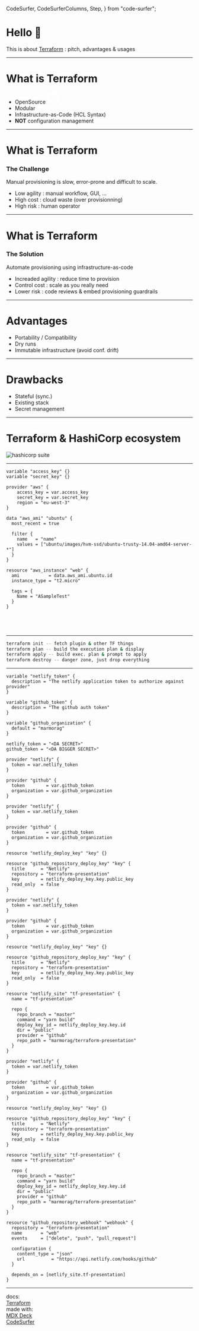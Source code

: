   CodeSurfer,
  CodeSurferColumns,
  Step,
} from "code-surfer";



# Hello 👋

This is about [Terraform](https://www.hashicorp.com/products/terraform) : pitch, advantages & usages

---

# What is Terraform

- OpenSource <svg height="32" class="octicon octicon-mark-github text-white" viewBox="0 0 16 16" version="1.1" width="32" aria-hidden="true"><path fill="#fff" fill-rule="evenodd" d="M8 0C3.58 0 0 3.58 0 8c0 3.54 2.29 6.53 5.47 7.59.4.07.55-.17.55-.38 0-.19-.01-.82-.01-1.49-2.01.37-2.53-.49-2.69-.94-.09-.23-.48-.94-.82-1.13-.28-.15-.68-.52-.01-.53.63-.01 1.08.58 1.23.82.72 1.21 1.87.87 2.33.66.07-.52.28-.87.51-1.07-1.78-.2-3.64-.89-3.64-3.95 0-.87.31-1.59.82-2.15-.08-.2-.36-1.02.08-2.12 0 0 .67-.21 2.2.82.64-.18 1.32-.27 2-.27.68 0 1.36.09 2 .27 1.53-1.04 2.2-.82 2.2-.82.44 1.1.16 1.92.08 2.12.51.56.82 1.27.82 2.15 0 3.07-1.87 3.75-3.65 3.95.29.25.54.73.54 1.48 0 1.07-.01 1.93-.01 2.2 0 .21.15.46.55.38A8.013 8.013 0 0016 8c0-4.42-3.58-8-8-8z"></path></svg>
- Modular
- Infrastructure-as-Code (HCL Syntax)
- __NOT__ configuration management

---

# What is Terraform
### The Challenge

Manual provisioning is slow, error-prone and difficult to scale.
- Low agility : manual workflow, GUI, ...
- High cost : cloud waste (over provisionning)
- High risk : human operator

---

# What is Terraform
### The Solution

Automate provisioning using infrastructure-as-code
- Increaded agility : reduce time to provision
- Control cost : scale as you really need
- Lower risk : code reviews & embed provisioning guardrails

---

# Advantages

- Portability / Compatibility
- Dry runs
- Immutable infrastructure (avoid conf. drift)

---

# Drawbacks

- Stateful (sync.)
- Existing stack
- Secret management

---

# Terraform & HashiCorp ecosystem

![hashicorp suite](https://tf-pres-assets.s3.fr-par.scw.cloud/hashi.jpg)

---

<CodeSurfer>

```hcl title="This is a Terraform"
variable "access_key" {}
variable "secret_key" {}

provider "aws" {
    access_key = var.access_key
    secret_key = var.secret_key
    region = "eu-west-3"
}

data "aws_ami" "ubuntu" {
  most_recent = true

  filter {
    name   = "name"
    values = ["ubuntu/images/hvm-ssd/ubuntu-trusty-14.04-amd64-server-*"]
  }
}

resource "aws_instance" "web" {
  ami           = data.aws_ami.ubuntu.id
  instance_type = "t2.micro"

  tags = {
    Name = "ASampleTest"
  }
}

```


```diff 1:2

```

```diff 3:8

```

```diff 9:17

```

```diff 18:26

```

</CodeSurfer>

---

<CodeSurfer>


```bash title="Terraform (main) commands"
terraform init -- fetch plugin & other TF things
terraform plan -- build the execution plan & display
terraform apply -- build exec. plan & prompt to apply
terraform destroy -- danger zone, just drop everything
```

</CodeSurfer>

---

<CodeSurfer>

```hcl title="Time to demo" subtitle="// variables.tf"
variable "netlify_token" {
  description = "The netlify application token to authorize against provider"
}

variable "github_token" {
  description = "The github auth token"
}

variable "github_organization" {
  default = "marmorag"
}
```


```hcl title="Time to demo" subtitle="// terraform.tfvars"
netlify_token = "<DA SECRET>"
github_token = "<DA BIGGER SECRET>"
```


```hcl title="Time to demo" subtitle="// main.tf"
provider "netlify" {
  token = var.netlify_token
}

provider "github" {
  token        = var.github_token
  organization = var.github_organization
}
```


```hcl title="Time to demo" subtitle="// main.tf"
provider "netlify" {
  token = var.netlify_token
}

provider "github" {
  token        = var.github_token
  organization = var.github_organization
}

resource "netlify_deploy_key" "key" {}

resource "github_repository_deploy_key" "key" {
  title      = "Netlify"
  repository = "terraform-presentation"
  key        = netlify_deploy_key.key.public_key
  read_only  = false
}
```

```hcl title="Time to demo" subtitle="// main.tf"
provider "netlify" {
  token = var.netlify_token
}

provider "github" {
  token        = var.github_token
  organization = var.github_organization
}

resource "netlify_deploy_key" "key" {}

resource "github_repository_deploy_key" "key" {
  title      = "Netlify"
  repository = "terraform-presentation"
  key        = netlify_deploy_key.key.public_key
  read_only  = false
}

resource "netlify_site" "tf-presentation" {
  name = "tf-presentation"

  repo {
    repo_branch = "master"
    command = "yarn build"
    deploy_key_id = netlify_deploy_key.key.id
    dir = "public"
    provider = "github"
    repo_path = "marmorag/terraform-presentation"
  }
}
```

```hcl title="Time to demo" subtitle="// main.tf"
provider "netlify" {
  token = var.netlify_token
}

provider "github" {
  token        = var.github_token
  organization = var.github_organization
}

resource "netlify_deploy_key" "key" {}

resource "github_repository_deploy_key" "key" {
  title      = "Netlify"
  repository = "terraform-presentation"
  key        = netlify_deploy_key.key.public_key
  read_only  = false
}

resource "netlify_site" "tf-presentation" {
  name = "tf-presentation"

  repo {
    repo_branch = "master"
    command = "yarn build"
    deploy_key_id = netlify_deploy_key.key.id
    dir = "public"
    provider = "github"
    repo_path = "marmorag/terraform-presentation"
  }
}

resource "github_repository_webhook" "webhook" {
  repository = "terraform-presentation"
  name       = "web"
  events     = ["delete", "push", "pull_request"]

  configuration {
    content_type = "json"
    url          = "https://api.netlify.com/hooks/github"
  }

  depends_on = [netlify_site.tf-presentation]
}
```

</CodeSurfer>


---

docs:  
[Terraform](https://www.terraform.io/docs/index.html)  
made with:  
[MDX Deck](https://github.com/jxnblk/mdx-deck)  
[CodeSurfer](https://github.com/pomber/code-surfer/tree/code-surfer-v2)
